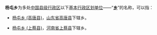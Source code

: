'''杨屯乡'''为多处[[中华人民共和国行政区划|中国]][[县级行政区|县级行政区]]以下[[乡级行政区划|基本行政区划单位]]——“'''[[乡|乡]]'''”的名称，可以指：

* [[杨屯乡_(高唐县)|杨屯乡 (高唐县)]]，[[山东省|山东省]][[高唐县|高唐县]]下辖乡。

* [[杨屯乡_(上蔡县)|杨屯乡 (上蔡县)]]，[[河南省|河南省]][[上蔡县|上蔡县]]下辖乡。

{{disambig|Y杨屯乡|Cat=三字中国乡名消歧义}}